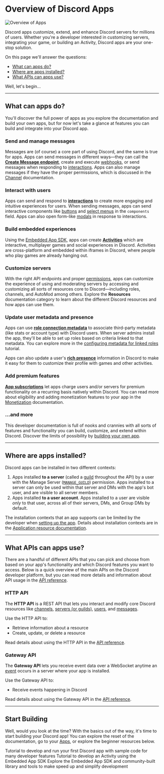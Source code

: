 
# Overview of Discord Apps

![Overview of Apps](/images/overview-of-apps-banner.png)

Discord apps customize, extend, and enhance Discord servers for millions of users. Whether you're a developer interested in customizing servers, integrating your game, or building an Activity, Discord apps are your one-stop solution.

On this page we'll answer the questions:

- [What can apps do?](/docs/quick_start/Overview_of_Apps#what-can-apps-do)
- [Where are apps installed?](/docs/quick_start/Overview_of_Apps#where-are-apps-installed)
- [What APIs can apps use?](/docs/quick_start/Overview_of_Apps#what-apis-can-apps-use)

Well, let's begin...

---

## What can apps do?

You'll discover the full power of apps as you explore the documentation and build your own apps, but for now let's take a glance at features you can build and integrate into your Discord app.

### Send and manage messages

Messages are (of course) a core part of using Discord, and the same is true for apps. Apps can send messages in different ways—they can call the **[Create Message endpoint](/docs/resources/Channel#create-message)**, create and execute [webhooks](/docs/resources/Webhook), or send messages when responding to [interactions](/docs/interactions/Overview). Apps can also manage messages if they have the proper permissions, which is discussed in the [Channel](/docs/resources/Channel) documentation.

### Interact with users

Apps can send and respond to **[interactions](/docs/interactions/Overview)** to create more engaging and intuitive experiences for users. When sending messages, apps can send interactive components like [buttons](/docs/interactions/Message_Components#buttons) and [select menus](/docs/interactions/Message_Components#select-menus) in the `components` field. Apps can also open form-like [modals](/docs/interactions/Receiving_and_Responding#interaction-response-object-modal) in response to interactions.

### Build embedded experiences

Using the [Embedded App SDK](/docs/developer_tools/Embedded_App_SDK), apps can create **[Activities](/docs/activities/Overview)** which are interactive, multiplayer games and social experiences in Discord. Activities are cross-platform and embedded within iframes in Discord, where people who play games are already hanging out.

### Customize servers

With the right API endpoints and proper [permissions](/docs/topics/Permissions), apps can customize the experience of using and moderating servers by accessing and customizing all sorts of resources core to Discord—including roles, channels, and AutoMod among others. Explore the **Resources** documentation category to learn about the different Discord resources and how apps can use them.

### Update user metadata and presence

Apps can use **[role connection metadata](/docs/resources/Application_Role_Connection_Metadata)** to associate third-party metadata (like stats or account type) with Discord users. When server admins install the app, they'll be able to set up roles based on criteria linked to that metadata. You can explore more in the [configuring metadata for linked roles](/docs/tutorials/Configuring_App_Metadata_for_Linked_Roles) tutorial.

Apps can also update a user's **[rich presence](/docs/rich_presence/How_To)** information in Discord to make it easy for them to customize their profile with games and other activities.

### Add premium features

**[App subscriptions](/docs/monetization/App_Subscriptions)** let apps charge users and/or servers for premium functionality on a recurring basis natively within Discord. You can read more about eligibility and adding monetization features to your app in the [Monetization](/docs/monetization/Overview) documentation.

### ...and more

This developer documentation is full of nooks and crannies with all sorts of features and functionality you can build, customize, and extend within Discord. Discover the limits of possibility by [building your own app](https://discord.com/developers/applications).

--- 

## Where are apps installed?

Discord apps can be installed in two different contexts:

1. Apps installed **to a server** (called a [guild](/docs/resources/Guild) throughout the API) by a user with the Manage Server ([`MANAGE_GUILD`](/docs/topics/Permissions#permissions-bitwise-permission-flags)) permission. Apps installed to a server can only be used within that server and DMs with the app's bot user, and are visible to all server members.
2. Apps installed **to a user account**. Apps installed to a user are visible *only* to that user, across all of their servers, DMs, and Group DMs by default.

The installation contexts that an app supports can be limited by the developer when [setting up the app](/docs/resources/Application#setting-supported-installation-contexts). Details about installation contexts are in the [Application resource documentation](/docs/resources/Application#installation-context).

---

## What APIs can apps use?

There are a handful of different APIs that you can pick and choose from based on your app's functionality and which Discord features you want to access. Below is a quick overview of the main APIs on the Discord developer platform, but you can read more details and information about API usage in the [API reference](/docs/Reference/).

### HTTP API

The **HTTP API** is a REST API that lets you interact and modify core Discord resources like [channels](/docs/resources/Channel), [servers (or guilds)](/docs/resources/Guild), [users](/docs/resources/User), and [messages](/docs/resources/Channel#message-object). 

Use the HTTP API to:
- Retrieve information about a resource
- Create, update, or delete a resource

Read details about using the HTTP API in the [API reference](/docs/Reference/#http-api).

### Gateway API

The **Gateway API** lets you receive event data over a WebSocket anytime an [event](/docs/topics/Gateway_Events) occurs in a server where your app is installed.

Use the Gateway API to:
- Receive events happening in Discord

Read details about using the Gateway API in the [API reference](/docs/Reference/#gateway-websocket-api).

---

## Start Building

Well, would you look at the time? With the basics out of the way, it's time to start building your Discord app! You can explore the reset of the documentation, go to your [Apps](https://discord.com/developers/applications), or explore the beginner resources below.

<Container>
  <Card title="Developing your First Discord App" link="/docs/quick_start/Getting_Started">
    Tutorial to develop and run your first Discord app with sample code for many developer features
  </Card>
  <Card title="Building an Activity on Discord" link="/docs/activities/Building_an_Activity">
    Tutorial to develop an Activity using the Embedded App SDK
  </Card>
  <Card title="Explore developer tools" link="/docs/topics/Community_Resources">
    Explore the Embedded App SDK and community-built library and tools to make speed up and simplify development
  </Card>
</Container>




